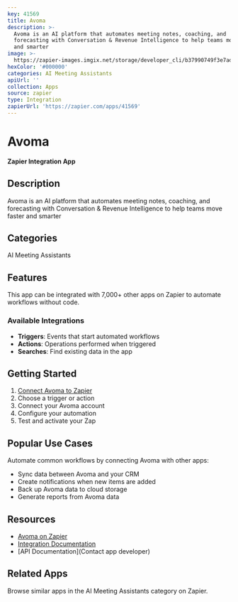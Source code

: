 ```yaml
---
key: 41569
title: Avoma
description: >-
  Avoma is an AI platform that automates meeting notes, coaching, and
  forecasting with Conversation & Revenue Intelligence to help teams move faster
  and smarter
image: >-
  https://zapier-images.imgix.net/storage/developer_cli/b37990749f3e7ad7171581e9008c5b9f.png?auto=format%2Ccompress&ixlib=python-3.0.0&q=50
hexColor: '#000000'
categories: AI Meeting Assistants
apiUrl: ''
collection: Apps
source: zapier
type: Integration
zapierUrl: 'https://zapier.com/apps/41569'
---
```

# Avoma

**Zapier Integration App**

## Description

Avoma is an AI platform that automates meeting notes, coaching, and forecasting with Conversation & Revenue Intelligence to help teams move faster and smarter

## Categories

AI Meeting Assistants

## Features

This app can be integrated with 7,000+ other apps on Zapier to automate workflows without code.

### Available Integrations

- **Triggers**: Events that start automated workflows
- **Actions**: Operations performed when triggered
- **Searches**: Find existing data in the app

## Getting Started

1. [Connect Avoma to Zapier](https://zapier.com/apps/41569)
2. Choose a trigger or action
3. Connect your Avoma account
4. Configure your automation
5. Test and activate your Zap

## Popular Use Cases

Automate common workflows by connecting Avoma with other apps:

- Sync data between Avoma and your CRM
- Create notifications when new items are added
- Back up Avoma data to cloud storage
- Generate reports from Avoma data

## Resources

- [Avoma on Zapier](https://zapier.com/apps/41569)
- [Integration Documentation](https://zapier.com/apps/41569/integrations)
- [API Documentation](Contact app developer)

## Related Apps

Browse similar apps in the AI Meeting Assistants category on Zapier.
